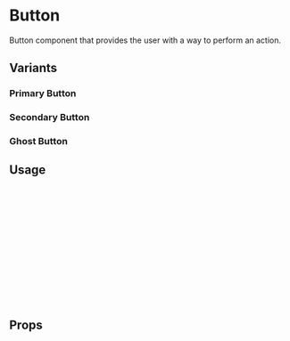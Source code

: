 
<Meta of={Button} title="Button" />

# Button

Button component that provides the user with a way to perform an action.

## Variants

### Primary Button

<Canvas of={Button.Primary} />

### Secondary Button

<Canvas of={Button.Secondary} />

### Ghost Button

<Canvas of={Button.Ghost} />

## Usage

```ts
import {Button} from "caffeine-components";

const Example = () => {
  return (
      <Button
        disabled={false}
        label={"Button"}
        onClick={()=> console.log("Clicked")}
        type={"primary"}
      />
  );
};

export default Example;
```

## Props

<ArgTypes of={Example} />
